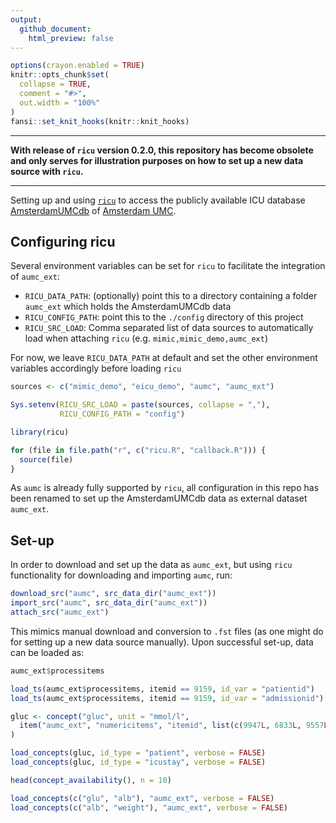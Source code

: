 ```yaml
---
output:
  github_document:
    html_preview: false
---
```


<!-- README.md is generated from README.Rmd. Please edit that file -->

```r
options(crayon.enabled = TRUE)
knitr::opts_chunk$set(
  collapse = TRUE,
  comment = "#>",
  out.width = "100%"
)
fansi::set_knit_hooks(knitr::knit_hooks)
```

---

**With release of `ricu` version 0.2.0, this repository has become obsolete and only serves for illustration purposes on how to set up a new data source with `ricu`.**

---

Setting up and using [`ricu`](https://cran.r-project.org/package=ricu) to access the publicly available ICU database [AmsterdamUMCdb](https://github.com/AmsterdamUMC/AmsterdamUMCdb) of [Amsterdam UMC](https://www.amsterdamumc.nl).

## Configuring ricu

Several environment variables can be set for `ricu` to facilitate the integration of `aumc_ext`:

* `RICU_DATA_PATH`: (optionally) point this to a directory containing a folder `aumc_ext` which holds the AmsterdamUMCdb data
* `RICU_CONFIG_PATH`: point this to the `./config` directory of this project
* `RICU_SRC_LOAD`: Comma separated list of data sources to automatically load when attaching `ricu` (e.g. `mimic,mimic_demo,aumc_ext`)

For now, we leave `RICU_DATA_PATH` at default and set the other environment variables accordingly before loading `ricu`

```r
sources <- c("mimic_demo", "eicu_demo", "aumc", "aumc_ext")

Sys.setenv(RICU_SRC_LOAD = paste(sources, collapse = ","),
           RICU_CONFIG_PATH = "config")

library(ricu)

for (file in file.path("r", c("ricu.R", "callback.R"))) {
  source(file)
}
```

As `aumc` is already fully supported by `ricu`, all configuration in this repo has been renamed to set up the AmsterdamUMCdb data as external dataset `aumc_ext`.

## Set-up

In order to download and set up the data as `aumc_ext`, but using `ricu` functionality for downloading and importing `aumc`, run:

```r
download_src("aumc", src_data_dir("aumc_ext"))
import_src("aumc", src_data_dir("aumc_ext"))
attach_src("aumc_ext")
```

This mimics manual download and conversion to `.fst` files (as one might do for setting up a new data source manually). Upon successful set-up, data can be loaded as:

```r
aumc_ext$processitems

load_ts(aumc_ext$processitems, itemid == 9159, id_var = "patientid")
load_ts(aumc_ext$processitems, itemid == 9159, id_var = "admissionid")

gluc <- concept("gluc", unit = "mmol/l",
  item("aumc_ext", "numericitems", "itemid", list(c(9947L, 6833L, 9557L)))
)

load_concepts(gluc, id_type = "patient", verbose = FALSE)
load_concepts(gluc, id_type = "icustay", verbose = FALSE)

head(concept_availability(), n = 10)

load_concepts(c("glu", "alb"), "aumc_ext", verbose = FALSE)
load_concepts(c("alb", "weight"), "aumc_ext", verbose = FALSE)
```

